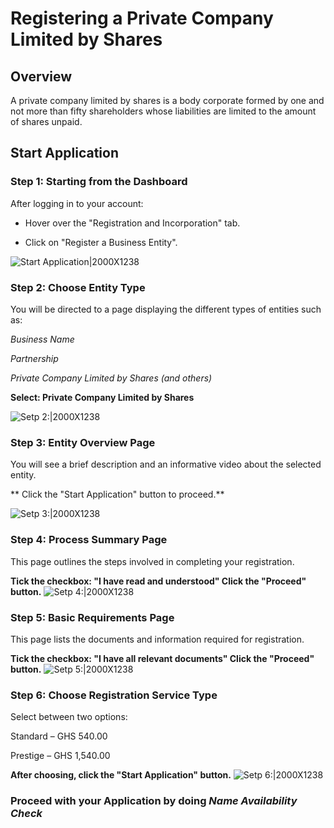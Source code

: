 # Registering a Private Company Limited by Shares

## Overview
A private company limited by shares is a body corporate formed by one and not more than fifty shareholders whose liabilities are limited to the amount of shares unpaid.

## Start Application

###  Step 1: Starting from the Dashboard

After logging in to your account:

- Hover over the "Registration and Incorporation" tab.

- Click on "Register a Business Entity".

![Start Application|2000X1238](/priv-limited.png)


###  Step 2: Choose Entity Type

You will be directed to a page displaying the different types of entities such as:

*Business Name*

*Partnership*

*Private Company Limited by Shares (and others)*

**Select: Private Company Limited by Shares**

![Setp 2:|2000X1238](/priv-limited2.png)

###  Step 3: Entity Overview Page

You will see a brief description and an informative video about the selected entity.

** Click the "Start Application" button to proceed.**

![Setp 3:|2000X1238](/priv-limited3.png)

###  Step 4: Process Summary Page

This page outlines the steps involved in completing your registration.

**Tick the checkbox: "I have read and understood" Click the "Proceed" button.**
![Setp 4:|2000X1238](/priv-limited4.png)

###  Step 5: Basic Requirements Page

This page lists the documents and information required for registration.

**Tick the checkbox: "I have all relevant documents" Click the "Proceed" button.**
![Setp 5:|2000X1238](/priv-limited5.png)

###  Step 6: Choose Registration Service Type

Select between two options:

Standard – GHS 540.00

Prestige – GHS 1,540.00

**After choosing, click the "Start Application" button.**
![Setp 6:|2000X1238](/priv-limited6.png)

###  Proceed with your Application by doing ***Name Availability Check***